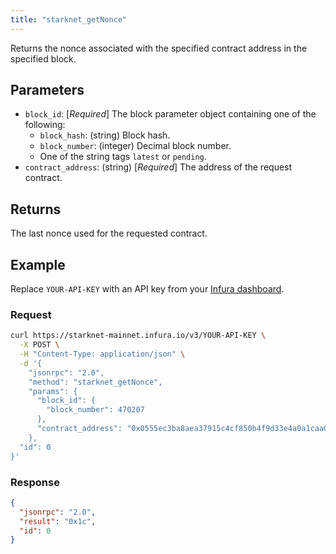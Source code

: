 ```yaml
---
title: "starknet_getNonce"
---
```



Returns the nonce associated with the specified contract address in the specified block.

## Parameters

- `block_id`: [*Required*] The block parameter object containing one of the following:
  - `block_hash`: (string) Block hash.
  - `block_number`: (integer) Decimal block number.
  - One of the string tags `latest` or `pending`.
- `contract_address`: (string) [*Required*] The address of the request contract.

## Returns

The last nonce used for the requested contract.

## Example

Replace `YOUR-API-KEY` with an API key from your [Infura dashboard](https://infura.io/dashboard).

### Request

<Tabs>
<TabItem value="cURL">

```bash
curl https://starknet-mainnet.infura.io/v3/YOUR-API-KEY \
  -X POST \
  -H "Content-Type: application/json" \
  -d '{
    "jsonrpc": "2.0",
    "method": "starknet_getNonce",
    "params": {
      "block_id": {
        "block_number": 470207
      },
      "contract_address": "0x0555ec3ba8aea37915c4cf850b4f9d33e4a0a1caa0ad3953d725860e38fa6e17"
    },
  "id": 0
}'
```

</TabItem>
</Tabs>

### Response

<Tabs>
<TabItem value="JSON">

```json
{
  "jsonrpc": "2.0",
  "result": "0x1c",
  "id": 0
}
```

</TabItem>
</Tabs>
